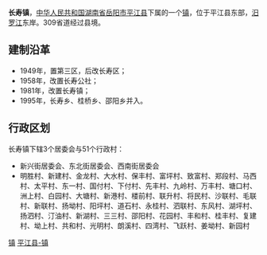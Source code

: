 {{中国乡级行政区<!---乡级行政区专用模板--->
|行政区全称 = 长寿镇
|景观照片文件名 = 
|景观照片描述 = 
|位置图文件名 = 
|位置图描述 = 
|汉语拼音 = 
|通用拼音 = 
|上级行政区 = [[湖南省|湖南省]][[岳阳市|岳阳市]][[平江县|平江县]]
|行政区类别 = 镇
|行政区划代码 = 430626104
|建置时间 = 1981年
|政府驻地 = 长寿街
|地理坐标 = {{coord |28.716|N|113.9321|E|display=inline,title|dim:3000_type:landmark_region:CN}}
|毗邻 = 
|行政区划 = 54
|村委会 = 51
|居委会 = 3
|总面积 = 220平方公里
|户籍人口 = 5.7万
|户籍人口年份 = 2009
|常住人口 = 
|常住人口年份 = 
|人口密度 = 
|GDP = 
|GDP年份 = 
|邮政编码 =  
|电话区号 = 
|时区 = UTC+8（[[东八区|东八区]]）
|官方网站 = 
|网站名称 = 
}}
'''长寿镇'''，[[中华人民共和国|中华人民共和国]][[湖南省|湖南省]][[岳阳市|岳阳市]][[平江县|平江县]]下属的一个[[镇|镇]]，位于平江县东部，[[汨罗江|汨罗江]]东岸。309省道经过县境。

==建制沿革==
*1949年，置第三区，后改长寿区；
*1958年，改置长寿公社；
*1981年，改置长寿镇；
*1995年，长寿乡、桂桥乡、邵阳乡并入。

==行政区划==
长寿镇下辖3个居委会与51个行政村：
*新兴街居委会、东北街居委会、西南街居委会
*明胜村、新建村、金龙村、大水村、保丰村、富坪村、致富村、郑段村、马西村、太平村、东一村、国付村、下付村、先丰村、九岭村、万丰村、塘口村、洲上村、白园村、大塘村、新港村、楼前村、联升村、将民村、沙联村、毛联村、新联村、扬坳村、阳坪村、道石村、永桂村、泗联村、东风村、湖坪村、扬泗村、汀油村、新湖村、三三村、邵阳村、花园村、丰和村、桂丰村、复建村、坳上村、共和村、光明村、朗溪村、四湾村、飞跃村、姜坳村、新园村

{{湖南小作品}}
{{平江县行政区划}}

[[Category:平江县行政区划|镇]]
[[Category:岳阳乡镇|平江县-镇]]